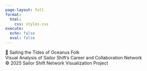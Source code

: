 ```yaml
---
page-layout: full
format:
  html:
    css: styles.css
execute:
  echo: false
  eval: false
---
```


::: {.full-background}

::: {.overlay-text}

<div class="main-title">🎵 Sailing the Tides of Oceanus Folk</div>
<div class="subtitle">Visual Analysis of Sailor Shift's Career and Collaboration Network</div>

:::

:::

<footer>
  © 2025 Sailor Shift Network Visualization Project
</footer>
